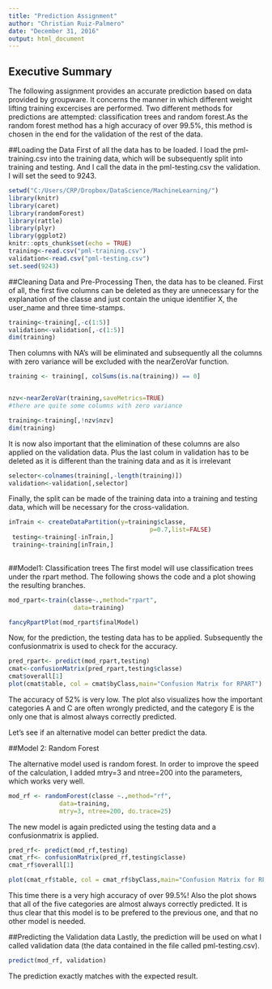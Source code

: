 ```yaml
---
title: "Prediction Assignment"
author: "Christian Ruiz-Palmero"
date: "December 31, 2016"
output: html_document
---
```


## Executive Summary

The following assignment provides an accurate prediction based on data provided by groupware. It concerns the manner in which different weight lifting training excercises are performed. Two different methods for predictions are attempted: classification trees and random forest.As the random forest method has a high accuracy of over 99.5%, this method is chosen in the end for the validation of the rest of the data.

##Loading the Data
First of all the data has to be loaded. I load the pml-training.csv into the training data, which will be subsequently split into training and testing. And I call the data in the pml-testing.csv the validation. I will set the seed to 9243.

```r
setwd("C:/Users/CRP/Dropbox/DataScience/MachineLearning/")
library(knitr)
library(caret)
library(randomForest)
library(rattle)
library(plyr)
library(ggplot2)
knitr::opts_chunk$set(echo = TRUE)
training<-read.csv("pml-training.csv")
validation<-read.csv("pml-testing.csv")
set.seed(9243)
```

##Cleaning Data and Pre-Processing
Then, the data has to be cleaned. First of all, the first five columns can be deleted as they are unnecessary for the explanation of the classe and just contain the unique identifier X, the user_name and three time-stamps.

```r

training<-training[,-c(1:5)]
validation<-validation[,-c(1:5)]
dim(training)
```

Then columns with NA's will be eliminated and subsequently all the columns with zero variance will be excluded with the nearZeroVar function.

```r

training <- training[, colSums(is.na(training)) == 0]


nzv<-nearZeroVar(training,saveMetrics=TRUE)
#there are quite some columns with zero variance

training<-training[,!nzv$nzv]
dim(training)


```

It is now also important that the elimination of these columns are also applied on the validation data. Plus the last colum in validation has to be deleted as it is different than the training data and as it is irrelevant

```r

selector<-colnames(training[,-length(training)])
validation<-validation[,selector]
```

Finally, the split can be made of the training data into a training and testing data, which will be necessary for the cross-validation.


```r
inTrain <- createDataPartition(y=training$classe,
                                       p=0.7,list=FALSE)
 testing<-training[-inTrain,]     
 training<-training[inTrain,]
     

```

##Model1: Classification trees
The first model will use classification trees under the rpart method. The following shows the code and a plot showing the resulting branches.

```r




mod_rpart<-train(classe~.,method="rpart",
                  data=training)

fancyRpartPlot(mod_rpart$finalModel)


```

Now, for the prediction, the testing data has to be applied. Subsequently the confusionmatrix is used to check for the accuracy.

```r
pred_rpart<- predict(mod_rpart,testing)
cmat<-confusionMatrix(pred_rpart,testing$classe)
cmat$overall[1]
plot(cmat$table, col = cmat$byClass,main="Confusion Matrix for RPART")

```

The accuracy of 52% is very low. The plot also visualizes how the important categories A and C are often wrongly predicted, and the category E is the only one that is almost always correctly predicted.

Let's see if an alternative model can better predict the data.

##Model 2: Random Forest

The alternative model used is random forest. In order to improve the speed of the calculation, I added mtry=3 and ntree=200 into the parameters, which works very well.

```r

mod_rf <- randomForest(classe ~.,method="rf",
              data=training,
              mtry=3, ntree=200, do.trace=25)

```

The new model is again predicted using the testing data and a confusionmatrix is applied.

```r
pred_rf<- predict(mod_rf,testing)
cmat_rf<- confusionMatrix(pred_rf,testing$classe)
cmat_rf$overall[1]

plot(cmat_rf$table, col = cmat_rf$byClass,main="Confusion Matrix for RF")

```

This time there is a very high accuracy of over 99.5%! Also the plot shows that all of the five categories are almost always correctly predicted. It is thus clear that this model is to be prefered to the previous one, and that no other model is needed.

##Predicting the Validation data
Lastly, the prediction will be used on what I called validation data (the data contained in the file called pml-testing.csv).


```r
predict(mod_rf, validation)
```

The prediction exactly matches with the expected result.